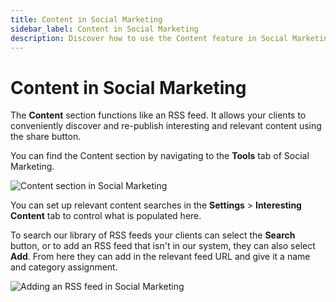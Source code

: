 ```yaml
---
title: Content in Social Marketing
sidebar_label: Content in Social Marketing
description: Discover how to use the Content feature in Social Marketing to find and share relevant content.
---
```


# Content in Social Marketing

The **Content** section functions like an RSS feed. It allows your clients to conveniently discover and re-publish interesting and relevant content using the share button.

You can find the Content section by navigating to the **Tools** tab of Social Marketing.

![Content section in Social Marketing](/img/vendasta-products/social-marketing/content/content-section.jpg)

You can set up relevant content searches in the **Settings** > **Interesting Content** tab to control what is populated here.

To search our library of RSS feeds your clients can select the **Search** button, or to add an RSS feed that isn't in our system, they can also select **Add**. From here they can add in the relevant feed URL and give it a name and category assignment.

![Adding an RSS feed in Social Marketing](/img/vendasta-products/social-marketing/content/add-rss-feed.jpg)